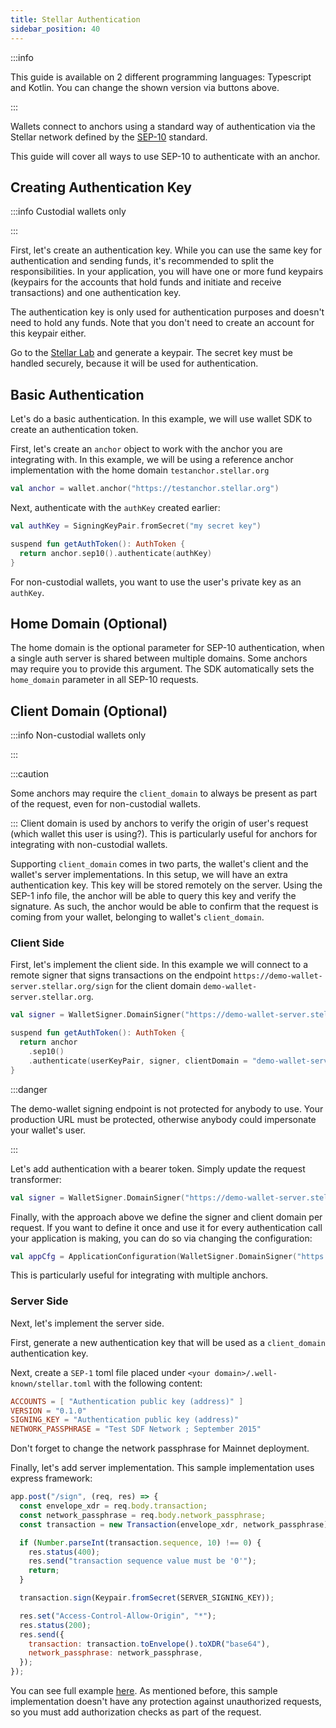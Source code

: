 ```yaml
---
title: Stellar Authentication
sidebar_position: 40
---
```




<LanguageButtons />

:::info

This guide is available on 2 different programming languages: Typescript and Kotlin. You can change the shown version via buttons above.

:::

Wallets connect to anchors using a standard way of authentication via the Stellar network defined by the [SEP-10] standard.

This guide will cover all ways to use SEP-10 to authenticate with an anchor.

## Creating Authentication Key

:::info Custodial wallets only

:::

First, let's create an authentication key. While you can use the same key for authentication and sending funds, it's recommended to split the responsibilities. In your application, you will have one or more fund keypairs (keypairs for the accounts that hold funds and initiate and receive transactions) and one authentication key.

The authentication key is only used for authentication purposes and doesn't need to hold any funds. Note that you don't need to create an account for this keypair either.

Go to the [Stellar Lab] and generate a keypair. The secret key must be handled securely, because it will be used for authentication.

## Basic Authentication

Let's do a basic authentication. In this example, we will use wallet SDK to create an authentication token.

First, let's create an `anchor` object to work with the anchor you are integrating with. In this example, we will be using a reference anchor implementation with the home domain `testanchor.stellar.org`

<CodeExample>

```kotlin
val anchor = wallet.anchor("https://testanchor.stellar.org")
```

</CodeExample>

Next, authenticate with the `authKey` created earlier:

<CodeExample>

```kotlin
val authKey = SigningKeyPair.fromSecret("my secret key")

suspend fun getAuthToken(): AuthToken {
  return anchor.sep10().authenticate(authKey)
}
```

</CodeExample>

For non-custodial wallets, you want to use the user's private key as an `authKey`.

## Home Domain (Optional)

The home domain is the optional parameter for SEP-10 authentication, when a single auth server is shared between multiple domains. Some anchors may require you to provide this argument. The SDK automatically sets the `home_domain` parameter in all SEP-10 requests.

## Client Domain (Optional)

:::info Non-custodial wallets only

:::

:::caution

Some anchors may require the `client_domain` to always be present as part of the request, even for non-custodial wallets.

::: Client domain is used by anchors to verify the origin of user's request (which wallet this user is using?). This is particularly useful for anchors for integrating with non-custodial wallets.

Supporting `client_domain` comes in two parts, the wallet's client and the wallet's server implementations. In this setup, we will have an extra authentication key. This key will be stored remotely on the server. Using the SEP-1 info file, the anchor will be able to query this key and verify the signature. As such, the anchor would be able to confirm that the request is coming from your wallet, belonging to wallet's `client_domain`.

### Client Side

First, let's implement the client side. In this example we will connect to a remote signer that signs transactions on the endpoint `https://demo-wallet-server.stellar.org/sign` for the client domain `demo-wallet-server.stellar.org`.

<CodeExample>

```kotlin
val signer = WalletSigner.DomainSigner("https://demo-wallet-server.stellar.org/sign") {}

suspend fun getAuthToken(): AuthToken {
  return anchor
    .sep10()
    .authenticate(userKeyPair, signer, clientDomain = "demo-wallet-server.stellar.org")
}
```

</CodeExample>

:::danger

The demo-wallet signing endpoint is not protected for anybody to use. Your production URL must be protected, otherwise anybody could impersonate your wallet's user.

:::

Let's add authentication with a bearer token. Simply update the request transformer:

<CodeExample>

```kotlin
val signer = WalletSigner.DomainSigner("https://demo-wallet-server.stellar.org/sign") { bearerAuth("token") }
```

</CodeExample>

Finally, with the approach above we define the signer and client domain per request. If you want to define it once and use it for every authentication call your application is making, you can do so via changing the configuration:

<CodeExample>

```kotlin
val appCfg = ApplicationConfiguration(WalletSigner.DomainSigner("https://my-domain.com/sign"), "my-domain.com")
```

</CodeExample>

This is particularly useful for integrating with multiple anchors.

### Server Side

Next, let's implement the server side.

First, generate a new authentication key that will be used as a `client_domain` authentication key.

Next, create a `SEP-1` toml file placed under `<your domain>/.well-known/stellar.toml` with the following content:

<CodeExample>

```toml
ACCOUNTS = [ "Authentication public key (address)" ]
VERSION = "0.1.0"
SIGNING_KEY = "Authentication public key (address)"
NETWORK_PASSPHRASE = "Test SDF Network ; September 2015"
```

</CodeExample>

Don't forget to change the network passphrase for Mainnet deployment.

Finally, let's add server implementation. This sample implementation uses express framework:

<CodeExample>

```javascript
app.post("/sign", (req, res) => {
  const envelope_xdr = req.body.transaction;
  const network_passphrase = req.body.network_passphrase;
  const transaction = new Transaction(envelope_xdr, network_passphrase);

  if (Number.parseInt(transaction.sequence, 10) !== 0) {
    res.status(400);
    res.send("transaction sequence value must be '0'");
    return;
  }

  transaction.sign(Keypair.fromSecret(SERVER_SIGNING_KEY));

  res.set("Access-Control-Allow-Origin", "*");
  res.status(200);
  res.send({
    transaction: transaction.toEnvelope().toXDR("base64"),
    network_passphrase: network_passphrase,
  });
});
```

</CodeExample>

You can see full example [here](https://github.com/stellar/stellar-demo-wallet/blob/52071629f8d29470b61799bef9519776d9c252d2/packages/demo-wallet-server/src/index.ts). As mentioned before, this sample implementation doesn't have any protection against unauthorized requests, so you must add authorization checks as part of the request.

[sep-1]: https://github.com/stellar/stellar-protocol/blob/master/ecosystem/sep-0001.md
[sep-10]: https://github.com/stellar/stellar-protocol/blob/master/ecosystem/sep-0010.md
[stellar lab]: https://laboratory.stellar.org/
